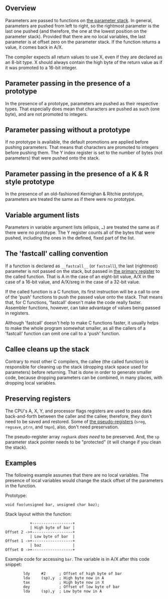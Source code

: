 == Overview ==

Parameters are passed to functions on [[Parameter and return stacks|the parameter stack]]. In general, parameters are pushed from left to right, so the rightmost parameter is the last one pushed (and therefore, the one at the lowest position on the parameter stack). Provided that there are no local variables, the last parameter is at offset zero on the parameter stack. If the function returns a value, it comes back in A/X.

The compiler expects all return values to use X, even if they are declared as an 8-bit type. X should always contain the high byte of the return value as if it was promoted to a 16-bit integer.

== Parameter passing in the presence of a prototype ==

In the presence of a prototype, parameters are pushed as their respective types. That especially does mean that characters are pushed as such (one byte), and are not promoted to integers.

== Parameter passing without a prototype ==

If no prototype is available, the default promotions are applied before pushing parameters. That means that characters are promoted to integers before pushing them.  The Y index register is set to the number of bytes (not parameters) that were pushed onto the stack.

== Parameter passing in the presence of a K & R style prototype ==

In the presence of an old-fashioned Kernighan & Ritchie prototype, parameters are treated the same as if there were no prototype.

== Variable argument lists ==

Parameters in variable argument lists (ellipsis, <tt>&hellip;</tt>) are treated the same as if there were no prototype.  The Y register counts all of the bytes that were pushed, including the ones in the defined, fixed part of the list.

== The 'fastcall' calling convention ==

If a function is declared as <tt>&#95;&#95;fastcall&#95;&#95;</tt> (or <tt>fastcall</tt>), the last (rightmost) parameter is not passed on the stack, but passed in [[The primary register|the primary register]] to the called function. That is A in the case of an eight-bit value, A/X in the case of a 16-bit value, and A/X/sreg in the case of a 32-bit value.

If the called function is a C function, its first instruction will be a call to one of the 'push' functions to push the passed value onto the stack. That means that, for C functions, 'fastcall' doesn't make the code really faster. Assembler functions, however, can take advantage of values being passed in registers.

Although 'fastcall' doesn't help to make C functions faster, it usually helps to make the whole program somewhat smaller, as all the callers of a 'fastcall' function can omit one call to a 'push' function.

== Callee cleans up the stack ==

Contrary to most other C compilers, the callee (the called function) is responsible for cleaning up the stack (dropping stack space used for parameters) before returning. That is done in order to generate smaller code, because dropping parameters can be combined, in many places, with dropping local variables.

== Preserving registers ==

The CPU's A, X, Y, and processor flags registers are used to pass data back-and-forth between the caller and the callee; therefore, they don't need to be saved and restored.  Some of [[Using runtime zeropage locations in assembly language|the pseudo-registers]] (<tt>sreg</tt>, <tt>regsave</tt>, <tt>ptr''n''</tt>, and <tt>tmp''n''</tt>), also, don't need preservation.

The pseudo-register array <tt>regbank</tt> ''does need'' to be preserved.  And, the <tt>sp</tt> parameter stack pointer needs to be "protected" (it will change if you clean the stack).

== Examples ==

The following example assumes that there are no local variables.  The presence of local variables would change the stack offset of the parameters in the function.

Prototype:
 void foo(unsigned bar, unsigned char baz);
Stack layout within the function:
            +------------------+
            | High byte of bar |
 Offset 2 ->+------------------+
            | Low byte of bar  |
 Offset 1 ->+------------------+
            | baz              |
 Offset 0 ->+------------------+
Example code for accessing <code>bar</code>. The variable is in A/X after this code snippet:
         ldy     #2      ; Offset of high byte of bar
         lda     (sp),y  ; High byte now in A
         tax             ; High byte now in X
         dey             ; Offset of low byte of bar
         lda     (sp),y  ; Low byte now in A
